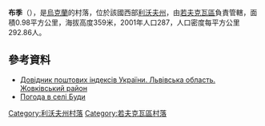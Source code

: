 {{coord|50|12|25|N|23|47|53|E|scale:100000|display=title}}

'''布季'''（{{lang-uk|Буди}}），是[[烏克蘭|烏克蘭]]的村落，位於該國西部[[利沃夫州|利沃夫州]]，由[[若夫克瓦區|若夫克瓦區]]負責管轄，面積0.98平方公里，海拔高度359米，2001年人口287，人口密度每平方公里292.86人。

==參考資料==
*[http://www.uaidx.com/13/280/index Довідник поштових індексів України. Львівська область. Жовківський район] {{Wayback|url=http://www.uaidx.com/13/280/index |date=20161003171007 }}
* [http://weather.in.ua/ua/l'vovskaja/2182 Погода в селі Буди] {{Wayback|url=http://weather.in.ua/ua/l'vovskaja/2182 |date=20160305085718 }}

{{DEFAULTSORT:Буди}}
[[Category:利沃夫州村落|Category:利沃夫州村落]]
[[Category:若夫克瓦區村落|Category:若夫克瓦區村落]]


{{Lviv-geo-stub}}